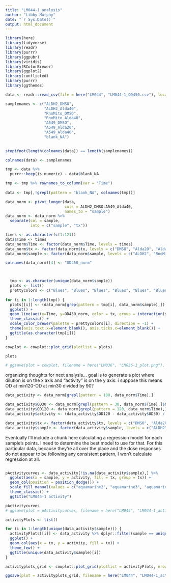 ```yaml
---
title: "LM044-1_analysis"
author: "Libby Murphy"
date: "`r Sys.Date()`"
output: html_document
---
```

```r
library(here)
library(tidyverse)
library(readr)
library(purrr)
library(ggpubr)
library(viridis)
library(RColorBrewer)
library(ggplot2)
library(conflicted)
library(purrr)
library(ggthemes)
```

```r
data <- readr::read_csv(file = here("LM044", "LM044-1_OD450.csv"), locale=locale(encoding="latin1"))

samplenames <- c("ALDH2_DMSO",
                 "ALDH2_Alda40",
                 "RnoMito_DMSO",
                 "RnoMito_Alda40",
                 "A549_DMSO",
                 "A549_Alda20",
                 "A549_Alda40",
                 "blank_NA")
                 

stopifnot(length(colnames(data)) == length(samplenames))

colnames(data) <- samplenames

tmp <- data %>%
  purrr::keep(is.numeric) - data$blank_NA

tmp <- tmp %>% rownames_to_column(var = "Time")
  
data <- tmp[,!grepl(pattern = "blank_NA", colnames(tmp))]

data_norm <- pivot_longer(data, 
                          cols = ALDH2_DMSO:A549_Alda40, 
                          names_to = "sample")
data_norm <- data_norm %>% 
  separate(col = sample,
           into = c("sample", "tx"))
```

```r
times <- as.character(c(1:121))
data$Time <- times
data_norm$Time <- factor(data_norm$Time, levels = times)
data_norm$tx <- factor(data_norm$tx, levels = c("DMSO", "Alda20", "Alda40", "NA"))
data_norm$sample <- factor(data_norm$sample, levels = c("ALDH2", "RnoMito", "A549", "blank"))

colnames(data_norm)[4] <- "OD450_norm"



  tmp <- as.character(unique(data_norm$sample))
  plots <- list()
  prettycolors <- c("Blues", "Blues", "Blues", "Blues", "Blues", "Blues", "OrRd", "OrRd", "OrRd", "OrRd", "PRGn")
  
for (i in 1:length(tmp)) {
  plots[[i]] <- (data_norm[grep(pattern = tmp[i], data_norm$sample),]) %>%
  ggplot() +
  geom_line(aes(x=Time, y=OD450_norm, color = tx, group = interaction(sample, tx),linetype = sample), linewidth = 1.25) +
  theme_classic() +
  scale_color_brewer(palette = prettycolors[i], direction = -1) +
  theme(axis.text.x=element_blank(), axis.ticks.x=element_blank()) +
  ggtitle(as.character(tmp[i]))
}

cowplot <- cowplot::plot_grid(plotlist = plots)

plots

# ggsave(plot = cowplot, filename = here("LM036", "LM036-1_plot.png"), device = "png", height = 10, width = 20, bg = "white")

```

organizing thoughts for next analysis...
goal is to generate a plot where dilution is on the x axis and "activity" is on the y axis. i suppose this means OD at min120-OD at min30 divided by 90?

```r
data_activity <- data_norm[grepl(pattern = 100, data_norm$Time),]

data_activity$OD30 <- data_norm[grepl(pattern = 30, data_norm$Time),]$OD450_norm
data_activity$OD120 <- data_norm[grepl(pattern = 120, data_norm$Time),]$OD450_norm
data_activity$activity <- (data_activity$OD120 - data_activity$OD30) / 90

data_activity$tx <- factor(data_activity$tx, levels = c("DMSO", "Alda20", "Alda40", "NA"))
data_activity$sample <- factor(data_activity$sample, levels = c("ALDH2", "RnoMito", "A549"))
```

Eventually I'll include a chunk here calculating a regression model for each sample's points. I need to determine the best model to use for that. For this particular data, because they're all over the place and the dose responses do not appear to be following any consistent pattern, I won't calculate regression at all.
```r
```

```r
pActivitycurves <- data_activity[!is.na(data_activity$sample),] %>% 
  ggplot(aes(x = sample, y = activity, fill = tx, group = tx)) +
  geom_col(position = position_dodge()) +
  scale_fill_manual(values = c("aquamarine2", "aquamarine3", "aquamarine4")) +  
  theme_classic() +
  ggtitle("LM044-1 activity")

pActivitycurves
# ggsave(plot = pActivitycurves, filename = here("LM044", "LM044-1_activityPlot.png"), device = "png")

activityPlots <- list()

for (i in 1:length(unique(data_activity$sample))) {
  activityPlots[[i]] <- data_activity %>% dplyr::filter(sample == unique(data_activity$sample)[i]) %>%
  ggplot() +
  geom_col(aes(x = tx, y = activity, fill = tx)) +
  theme_few() +
  ggtitle(unique(data_activity$sample)[i])
}

activityplots_grid <- cowplot::plot_grid(plotlist = activityPlots, nrow = 1)

ggsave(plot = activityplots_grid, filename = here("LM044", "LM044-1_activityPlots_separateaxes.png"), device = "png", width = 11, height = 4)

```